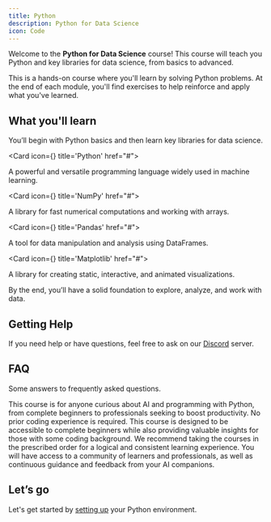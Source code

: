 ```yaml
---
title: Python
description: Python for Data Science
icon: Code
---
```



Welcome to the **Python for Data Science** course!
This course will teach you Python and key libraries for data science, from basics to advanced.

This is a hands-on course where you'll learn by solving Python problems. At the end of each module, you'll find exercises to help reinforce and apply what you've learned.

## What you'll learn

You’ll begin with Python basics and then learn key libraries for data science.

<Cards>

<Card icon={<SiPython className="text-purple-300" />} title='Python' href="#">

A powerful and versatile programming language widely used in machine learning.

</Card>

<Card icon={<SiNumpy className="text-blue-300" />} title='NumPy' href="#">

A library for fast numerical computations and working with arrays.

</Card>

<Card icon={<SiPandas />} title='Pandas'  href="#">

A tool for data manipulation and analysis using DataFrames.

</Card>

<Card icon={<SiPandas />} title='Matplotlib'  href="#">

A library for creating static, interactive, and animated visualizations.

</Card>

</Cards>

By the end, you’ll have a solid foundation to explore, analyze, and work with data.

## Getting Help

If you need help or have questions, feel free to ask on our [Discord](https://discord.com/invite/bxnwugmNZg) server. 

## FAQ

Some answers to frequently asked questions.

<Accordions>
  <Accordion title="Who is this course for?">
    This course is for anyone curious about AI and programming with Python, from
    complete beginners to professionals seeking to boost productivity.
  </Accordion>
  <Accordion title="Do I need prior coding experience?">
    No prior coding experience is required. This course is designed to be
    accessible to complete beginners while also providing valuable insights for
    those with some coding background.
  </Accordion>
  <Accordion title="Do I need to take the courses in a specific order?">
    We recommend taking the courses in the prescribed order for a logical and
    consistent learning experience.
  </Accordion>
  <Accordion title="What kind of support will I have during the course?">
    You will have access to a community of learners and professionals, as well
    as continuous guidance and feedback from your AI companions.
  </Accordion>
</Accordions>

## Let’s go

Let's get started by [setting up](/docs/python/setup) your Python environment.
